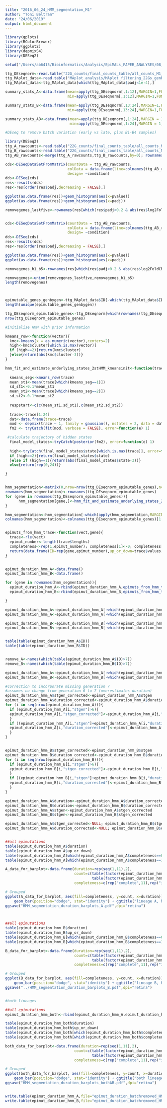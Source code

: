 ```yaml
---
title: "2016_06_24_HMM_segmentation_M1"
author: "Toni Beltran"
date: "24/06/2019"
output: html_document
---
```



```r


library(gplots)
library(RColorBrewer)
library(ggplot2)
library(depmixS4)
library(DESeq2)

setwd("/Users/ab6415/Bioinformatics/Analysis/EpiMALs_PAPER_ANALYSES/08_TE_analysis_M1/")

ttg_DEseqnorm<-read.table("22G_counts/final_counts_table/all_counts_M1_deseqnorm_averaged.txt")
ttg_MAplot_data<-read.table("MAplot_analysis/MAplot_filtering_22Gs_genbygen_p1e-2.txt",header=TRUE)
ttg_MAplot_data<-ttg_MAplot_data[which(ttg_MAplot_data$padj<1e-4),]

summary_stats_A<-data.frame(mean=apply(ttg_DEseqnorm[,1:12],MARGIN=1,FUN = mean),
                            min=apply(ttg_DEseqnorm[,1:12],MARGIN=1,FUN = min))

summary_stats_B<-data.frame(mean=apply(ttg_DEseqnorm[,13:24],MARGIN=1,FUN = mean),
                            min=apply(ttg_DEseqnorm[,13:24],MARGIN=1,FUN = min))

summary_stats_AB<-data.frame(mean=apply(ttg_DEseqnorm[,1:24],MARGIN = 1,FUN=mean),
                             min=apply(ttg_DEseqnorm[,1:24],MARGIN = 1,FUN=min))

```

```r
#DEseq to remove batch variation (early vs late, plus B1-B4 samples)

library(DESeq2)
ttg_A_rawcounts<-read.table("22G_counts/final_counts_table/all_counts_M1.txt"); ttg_A_rawcounts<-ttg_A_rawcounts[,c(50:61)]
ttg_B_rawcounts<-read.table("22G_counts/final_counts_table/all_counts_M1.txt"); ttg_B_rawcounts<-ttg_B_rawcounts[,c(62:73)]
ttg_AB_rawcounts<-merge(ttg_A_rawcounts,ttg_B_rawcounts,by=0); rownames(ttg_AB_rawcounts)<-ttg_AB_rawcounts$Row.names; ttg_AB_rawcounts$Row.names<-NULL

cds<-DESeqDataSetFromMatrix(countData = ttg_AB_rawcounts,
                            colData = data.frame(line=colnames(ttg_AB_rawcounts),condition=as.factor(rep(c(rep(1,7),rep(2,5)),2))),
                            design= ~condition)
dds<-DESeq(cds)
res<-results(dds)
res<-res[order(res$padj,decreasing = FALSE),]

ggplot(as.data.frame(res))+geom_histogram(aes(x=pvalue))
ggplot(as.data.frame(res))+geom_histogram(aes(x=padj))

removegenes_lastfive<-rownames(res[which(res$padj<0.2 & abs(res$log2FoldChange)>1),])


cds<-DESeqDataSetFromMatrix(countData = ttg_AB_rawcounts,
                            colData = data.frame(line=colnames(ttg_AB_rawcounts),condition=as.factor(c(rep(1,12),2,rep(1,3),2,rep(1,7)))),
                            design= ~condition)
dds<-DESeq(cds)
res<-results(dds)
res<-res[order(res$padj,decreasing = FALSE),]

ggplot(as.data.frame(res))+geom_histogram(aes(x=pvalue))
ggplot(as.data.frame(res))+geom_histogram(aes(x=padj))

removegenes_b1_b5<-rownames(res[which(res$padj<0.2 & abs(res$log2FoldChange)>1),])

removegenes<-union(removegenes_lastfive,removegenes_b1_b5)
length(removegenes)



epimutable_genes_genbygen<-ttg_MAplot_data$ID[-which(ttg_MAplot_data$ID %in% removegenes)]
length(unique(epimutable_genes_genbygen))

ttg_DEseqnorm_epimutable_genes<-ttg_DEseqnorm[which(rownames(ttg_DEseqnorm) %in% epimutable_genes_genbygen),]
nrow(ttg_DEseqnorm_epimutable_genes)

```

```r

#initialise HMM with prior information

kmeans_row<-function(vector){  
  kmc<-kmeans(x = as.numeric(vector),centers=2)
  high<-kmc$cluster[which.is.max(vector)]
  if (high==2){return(kmc$cluster)
  }else{return(abs(kmc$cluster-3))}
}

hmm_fit_and_estimate_underlying_states_2stHMM_kmeansinit<-function(trace){
  
  kmeans_seg<-kmeans_row(trace)
  mean_st1<-mean(trace[which(kmeans_seg==1)])
  sd_st1<-0.1*mean_st1
  mean_st2<-mean(trace[which(kmeans_seg==2)])
  sd_st2<-0.1*mean_st2
  
  respstart<-c(c(mean_st1,sd_st1),c(mean_st2,sd_st2))
  
  trace<-trace[1:24]
  dat<-data.frame(trace=trace)
  mod <- depmix(trace ~ 1, family = gaussian(), nstates = 2, data = dat, respstart = respstart, ntimes = c(12,12))
  fm2 <- tryCatch(fit(mod, verbose = FALSE), error=function(e) 1)

 #calculate trajectory of hidden states
  final_model_states<-tryCatch(posterior(fm2), error=function(e) 1)
  
  high<-tryCatch(final_model_states$state[which.is.max(trace)], error=function(e) 0)
  if (high==2){return(final_model_states$state)
  }else if (high==1){return(abs(final_model_states$state-3))}
  else{return(rep(0,24))}

}


hmm_segmentation<-matrix(0,nrow=nrow(ttg_DEseqnorm_epimutable_genes),ncol = 24)
rownames(hmm_segmentation)<-rownames(ttg_DEseqnorm_epimutable_genes)
for (gene in rownames(ttg_DEseqnorm_epimutable_genes)){
      hmm_segmentation[gene,]<-hmm_fit_and_estimate_underlying_states_2stHMM_kmeansinit(as.numeric(ttg_DEseqnorm_epimutable_genes[gene,]))
}

hmm_segmentation<-hmm_segmentation[-which(apply(hmm_segmentation,MARGIN=1,FUN=sum)==0),]
colnames(hmm_segmentation)<-colnames(ttg_DEseqnorm_epimutable_genes)[1:24]


epimuts_from_hmm_trace<-function(vect,gene){
  trace<-rle(vect)
  epimut_number<-length(trace$lengths)
  completeness<-rep(1,epimut_number); completeness[1]<-0; completeness[epimut_number]<-0; 
  return(data.frame(ID=rep(gene,epimut_number),up_or_down=trace$values,duration=trace$lengths,completeness=completeness,stgen=c(-1,cumsum(trace$lengths)[1:(epimut_number-1)])))
}


epimut_duration_hmm_A<-data.frame()
epimut_duration_hmm_B<-data.frame()

for (gene in rownames(hmm_segmentation)){
  epimut_duration_hmm_A<-rbind(epimut_duration_hmm_A,epimuts_from_hmm_trace(hmm_segmentation[gene,1:12],gene))
  epimut_duration_hmm_B<-rbind(epimut_duration_hmm_B,epimuts_from_hmm_trace(hmm_segmentation[gene,13:24],gene))

}

epimut_duration_hmm_A<-epimut_duration_hmm_A[-which(epimut_duration_hmm_A$stgen==(-1)),]
epimut_duration_hmm_A<-epimut_duration_hmm_A[-which(epimut_duration_hmm_A$stgen==(12)),]

epimut_duration_hmm_B<-epimut_duration_hmm_B[-which(epimut_duration_hmm_B$stgen==(-1)),]
epimut_duration_hmm_B<-epimut_duration_hmm_B[-which(epimut_duration_hmm_B$stgen==(12)),]


table(table(epimut_duration_hmm_A$ID))
table(table(epimut_duration_hmm_B$ID))


remove_A<-names(which(table(epimut_duration_hmm_A$ID)>7))
remove_B<-names(which(table(epimut_duration_hmm_B$ID)>7))

epimut_duration_hmm_A<-epimut_duration_hmm_A[-which(epimut_duration_hmm_A$ID %in% remove_A),]
epimut_duration_hmm_B<-epimut_duration_hmm_B[-which(epimut_duration_hmm_B$ID %in% remove_B),]


```

```r


#correction to incorporate missing generation 7
#assumes no change from generation 6 to 7 (overestimates duration)
epimut_duration_hmm_A$stgen_corrected<-epimut_duration_hmm_A$stgen
epimut_duration_hmm_A$duration_corrected<-epimut_duration_hmm_A$duration
for (i in seq(nrow(epimut_duration_hmm_A))){
  if (epimut_duration_hmm_A[i,"stgen"]>6){
  epimut_duration_hmm_A[i,"stgen_corrected"]<-epimut_duration_hmm_A[i,"stgen_corrected"]+1
  }
  if ((epimut_duration_hmm_A[i,"stgen"]+epimut_duration_hmm_A[i,"duration"])>6 & epimut_duration_hmm_A[i,"stgen"]<7){
  epimut_duration_hmm_A[i,"duration_corrected"]<-epimut_duration_hmm_A[i,"duration_corrected"]+1
  }
}


epimut_duration_hmm_B$stgen_corrected<-epimut_duration_hmm_B$stgen
epimut_duration_hmm_B$duration_corrected<-epimut_duration_hmm_B$duration
for (i in seq(nrow(epimut_duration_hmm_B))){
  if (epimut_duration_hmm_B[i,"stgen"]>6){
  epimut_duration_hmm_B[i,"stgen_corrected"]<-epimut_duration_hmm_B[i,"stgen_corrected"]+1
  }
  if ((epimut_duration_hmm_B[i,"stgen"]+epimut_duration_hmm_B[i,"duration"])>6 & epimut_duration_hmm_B[i,"stgen"]<7){
  epimut_duration_hmm_B[i,"duration_corrected"]<-epimut_duration_hmm_B[i,"duration_corrected"]+1
  }
}

epimut_duration_hmm_A$duration<-epimut_duration_hmm_A$duration_corrected
epimut_duration_hmm_B$duration<-epimut_duration_hmm_B$duration_corrected
epimut_duration_hmm_A$stgen<-epimut_duration_hmm_A$stgen_corrected
epimut_duration_hmm_B$stgen<-epimut_duration_hmm_B$stgen_corrected

epimut_duration_hmm_A$stgen_corrected<-NULL; epimut_duration_hmm_B$stgen_corrected<-NULL
epimut_duration_hmm_A$duration_corrected<-NULL; epimut_duration_hmm_B$duration_corrected<-NULL



```


```r

##all epimutations
table(epimut_duration_hmm_A$duration)
table(epimut_duration_hmm_A$up_or_down)
table(epimut_duration_hmm_A[which(epimut_duration_hmm_A$completeness==0),"duration"])
table(epimut_duration_hmm_A[which(epimut_duration_hmm_A$completeness==1),"duration"])

A_data_for_barplot<-data.frame(duration=rep(seq(1,11),2),
                               count=c(table(factor(epimut_duration_hmm_A[which(epimut_duration_hmm_A$completeness==1),"duration"],levels=c(1:11))),
                                       table(factor(epimut_duration_hmm_A[which(epimut_duration_hmm_A$completeness==0),"duration"],levels=c(1:11)))),
                               completeness=c(rep("complete",11),rep("incomplete",11)))

# Grouped
ggplot(A_data_for_barplot, aes(fill=completeness, y=count, x=duration)) + 
    geom_bar(position="dodge", stat="identity") + ggtitle("lineage A, hmm segmentation")+theme_classic()
ggsave("HMM_segmentation_duration_barplots_A.pdf",dpi="retina")



##all epimutations
table(epimut_duration_hmm_B$duration)
table(epimut_duration_hmm_B$up_or_down)
table(epimut_duration_hmm_B[which(epimut_duration_hmm_B$completeness==0),"duration"])
table(epimut_duration_hmm_B[which(epimut_duration_hmm_B$completeness==1),"duration"])

B_data_for_barplot<-data.frame(duration=rep(seq(1,11),2),
                               count=c(table(factor(epimut_duration_hmm_B[which(epimut_duration_hmm_B$completeness==1),"duration"],levels=c(1:11))),
                                       table(factor(epimut_duration_hmm_B[which(epimut_duration_hmm_B$completeness==0),"duration"],levels=c(1:11)))),
                               completeness=c(rep("complete",11),rep("incomplete",11)))

# Grouped
ggplot(B_data_for_barplot, aes(fill=completeness, y=count, x=duration)) + 
    geom_bar(position="dodge", stat="identity") + ggtitle("lineage B, hmm segmentation")+theme_classic()
ggsave("../HMM_segmentation_duration_barplots_B.pdf",dpi="retina")


#both lineages

##all epimutations
epimut_duration_hmm_both<-rbind(epimut_duration_hmm_A,epimut_duration_hmm_B)

table(epimut_duration_hmm_both$duration)
table(epimut_duration_hmm_both$up_or_down)
table(epimut_duration_hmm_both[which(epimut_duration_hmm_both$completeness==0),"duration"])
table(epimut_duration_hmm_both[which(epimut_duration_hmm_both$completeness==1),"duration"])

both_data_for_barplot<-data.frame(duration=rep(seq(1,11),2),
                               count=c(table(factor(epimut_duration_hmm_both[which(epimut_duration_hmm_both$completeness==1),"duration"],levels=c(1:11))),
                                       table(factor(epimut_duration_hmm_both[which(epimut_duration_hmm_both$completeness==0),"duration"],levels=c(1:11)))),
                               completeness=c(rep("complete",11),rep("incomplete",11)))

# Grouped
ggplot(both_data_for_barplot, aes(fill=completeness, y=count, x=duration)) + 
    geom_bar(position="dodge", stat="identity") + ggtitle("both lineages, hmm segmentation")+theme_classic()
ggsave("HMM_segmentation_duration_barplots_bothAB.pdf",dpi="retina")


write.table(epimut_duration_hmm_A,file="epimut_duration_batchremoved_HMM_linA_JOINT_p1e-4.txt",quote = FALSE,row.names = FALSE,sep="\t")
write.table(epimut_duration_hmm_B,file="epimut_duration_batchremoved_HMM_linB_JOINT_p1e-4.txt",quote = FALSE,row.names = FALSE, sep="\t")


```







